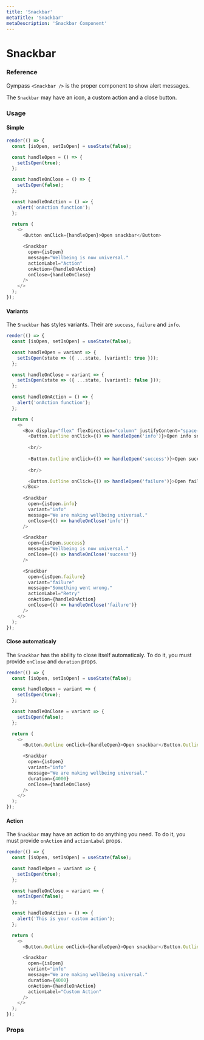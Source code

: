 ```yaml
---
title: 'Snackbar'
metaTitle: 'Snackbar'
metaDescription: 'Snackbar Component'
---
```


# Snackbar

### Reference

Gympass `<Snackbar />` is the proper component to show alert messages.

The `Snackbar` may have an icon, a custom action and a close button.

### Usage

#### Simple

```javascript state
render(() => {
  const [isOpen, setIsOpen] = useState(false);

  const handleOpen = () => {
    setIsOpen(true);
  };

  const handleOnClose = () => {
    setIsOpen(false);
  };

  const handleOnAction = () => {
    alert('onAction function');
  };

  return (
    <>
      <Button onClick={handleOpen}>Open snackbar</Button>

      <Snackbar
        open={isOpen}
        message="Wellbeing is now universal."
        actionLabel="Action"
        onAction={handleOnAction}
        onClose={handleOnClose}
      />
    </>
  );
});
```

#### Variants

The `Snackbar` has styles variants. Their are `success`, `failure` and `info`.

```javascript state
render(() => {
  const [isOpen, setIsOpen] = useState(false);

  const handleOpen = variant => {
    setIsOpen(state => ({ ...state, [variant]: true }));
  };

  const handleOnClose = variant => {
    setIsOpen(state => ({ ...state, [variant]: false }));
  };

  const handleOnAction = () => {
    alert('onAction function');
  };

  return (
    <>
      <Box display="flex" flexDirection="column" justifyContent="space-between">
        <Button.Outline onClick={() => handleOpen('info')}>Open info snackbar</Button.Outline>
        
        <br/>
        
        <Button.Outline onClick={() => handleOpen('success')}>Open success snackbar</Button.Outline>
        
        <br/>

        <Button.Outline onClick={() => handleOpen('failure')}>Open failure snackbar</Button.Outline>
      </Box>
      
      <Snackbar
        open={isOpen.info}
        variant="info"
        message="We are making wellbeing universal."
        onClose={() => handleOnClose('info')}
      />

      <Snackbar
        open={isOpen.success}
        message="Wellbeing is now universal."
        onClose={() => handleOnClose('success')}
      />

      <Snackbar
        open={isOpen.failure}
        variant="failure"
        message="Something went wrong."
        actionLabel="Retry"
        onAction={handleOnAction}
        onClose={() => handleOnClose('failure')}
      />
    </>
  );
});
```

#### Close automaticaly

The `Snackbar` has the ability to close itself automaticaly. To do it, you must provide `onClose` and `duration` props.

```javascript state
render(() => {
  const [isOpen, setIsOpen] = useState(false);

  const handleOpen = variant => {
    setIsOpen(true);
  };

  const handleOnClose = variant => {
    setIsOpen(false);
  };

  return (
    <>
      <Button.Outline onClick={handleOpen}>Open snackbar</Button.Outline>

      <Snackbar
        open={isOpen}
        variant="info"
        message="We are making wellbeing universal."
        duration={4000}
        onClose={handleOnClose}
      />
    </>
  );
});
```

#### Action

The `Snackbar` may have an action to do anything you need. To do it, you must provide `onAction` and `actionLabel` props.

```javascript state
render(() => {
  const [isOpen, setIsOpen] = useState(false);

  const handleOpen = variant => {
    setIsOpen(true);
  };

  const handleOnClose = variant => {
    setIsOpen(false);
  };

  const handleOnAction = () => {
    alert('This is your custom action');
  };

  return (
    <>
      <Button.Outline onClick={handleOpen}>Open snackbar</Button.Outline>

      <Snackbar
        open={isOpen}
        variant="info"
        message="We are making wellbeing universal."
        duration={4000}
        onAction={handleOnAction}
        actionLabel="Custom Action"
      />
    </>
  );
});
```

### Props

<PropsTable component="Snackbar" platform="web" />
